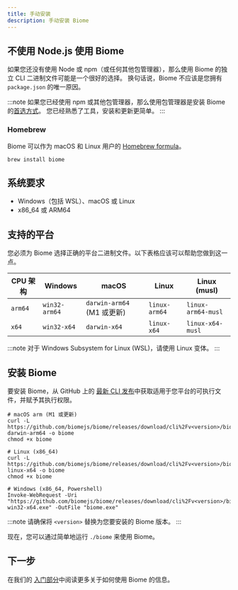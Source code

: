 ```yaml
---
title: 手动安装
description: 手动安装 Biome
---
```


## 不使用 Node.js 使用 Biome

如果您还没有使用 Node 或 npm（或任何其他包管理器），那么使用 Biome 的独立 CLI 二进制文件可能是一个很好的选择。
换句话说，Biome 不应该是您拥有 `package.json` 的唯一原因。

:::note
如果您已经使用 npm 或其他包管理器，那么使用包管理器是安装 Biome 的[首选方式](/guides/getting-started#installation)。
您已经熟悉了工具，安装和更新更简单。
:::

### Homebrew

Biome 可以作为 macOS 和 Linux 用户的 [Homebrew formula](https://formulae.brew.sh/formula/biome)。

```shell
brew install biome
```

## 系统要求

- Windows（包括 WSL）、macOS 或 Linux
- x86_64 或 ARM64

## 支持的平台

您必须为 Biome 选择正确的平台二进制文件。以下表格应该可以帮助您做到这一点。

| CPU 架构 | Windows       | macOS                        | Linux         | Linux (musl)       |
| ---------------- | ------------- | ---------------------------- | ------------- | ------------------ |
| `arm64`          | `win32-arm64` | `darwin-arm64` (M1 或更新) | `linux-arm64` | `linux-arm64-musl` |
| `x64`            | `win32-x64`   | `darwin-x64`                 | `linux-x64`   | `linux-x64-musl`   |

:::note
对于 Windows Subsystem for Linux (WSL)，请使用 Linux 变体。
:::

## 安装 Biome

要安装 Biome，从 GitHub 上的 [最新 CLI 发布](https://github.com/biomejs/biome/releases)中获取适用于您平台的可执行文件，并赋予其执行权限。

```shell
# macOS arm (M1 或更新)
curl -L https://github.com/biomejs/biome/releases/download/cli%2Fv<version>/biome-darwin-arm64 -o biome
chmod +x biome

# Linux (x86_64)
curl -L https://github.com/biomejs/biome/releases/download/cli%2Fv<version>/biome-linux-x64 -o biome
chmod +x biome

# Windows (x86_64, Powershell)
Invoke-WebRequest -Uri "https://github.com/biomejs/biome/releases/download/cli%2Fv<version>/biome-win32-x64.exe" -OutFile "biome.exe"
```

:::note
请确保将 `<version>` 替换为您要安装的 Biome 版本。
:::

现在，您可以通过简单地运行 `./biome` 来使用 Biome。

## 下一步

在我们的 [入门部分](/guides/getting-started#next-steps)中阅读更多关于如何使用 Biome 的信息。
